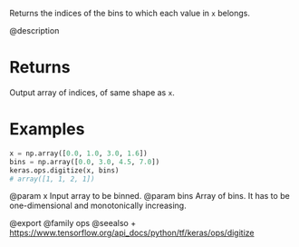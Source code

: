 Returns the indices of the bins to which each value in `x` belongs.

@description

# Returns
Output array of indices, of same shape as `x`.

# Examples
```python
x = np.array([0.0, 1.0, 3.0, 1.6])
bins = np.array([0.0, 3.0, 4.5, 7.0])
keras.ops.digitize(x, bins)
# array([1, 1, 2, 1])
```

@param x Input array to be binned.
@param bins Array of bins. It has to be one-dimensional and monotonically
    increasing.

@export
@family ops
@seealso
+ <https://www.tensorflow.org/api_docs/python/tf/keras/ops/digitize>
